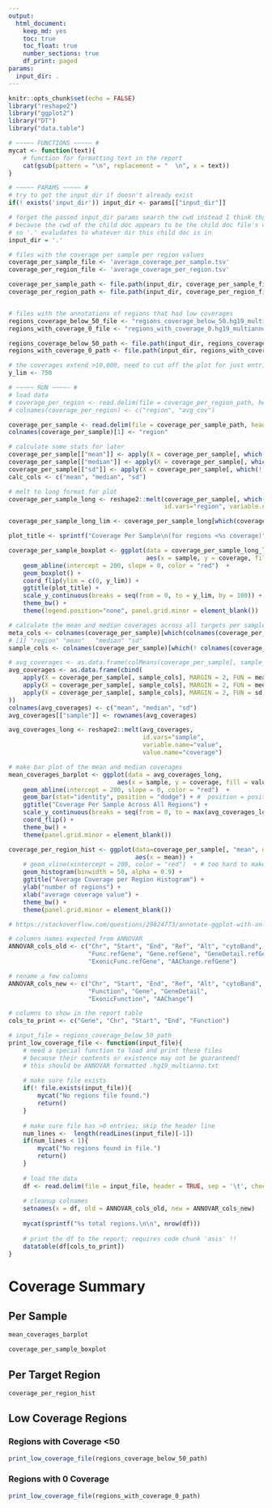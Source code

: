 ```yaml
---
output: 
  html_document: 
    keep_md: yes
    toc: true
    toc_float: true
    number_sections: true
    df_print: paged
params:
  input_dir: .
---
```

```r
knitr::opts_chunk$set(echo = FALSE)
library("reshape2")
library("ggplot2")
library("DT")
library("data.table")

# ~~~~~ FUNCTIONS ~~~~~ # 
mycat <- function(text){
    # function for formatting text in the report
    cat(gsub(pattern = "\n", replacement = "  \n", x = text))
}

# ~~~~~ PARAMS ~~~~~ # 
# try to get the input_dir if doesn't already exist
if(! exists('input_dir')) input_dir <- params[["input_dir"]]

# forget the passed input_dir params search the cwd instead I think that will actually work
# because the cwd of the child doc appears to be the child doc file's dir
# so '.' evaludates to whatever dir this child doc is in
input_dir = '.'

# files with the coverage per sample per region values
coverage_per_sample_file <- 'average_coverage_per_sample.tsv'
coverage_per_region_file <- 'average_coverage_per_region.tsv'

coverage_per_sample_path <- file.path(input_dir, coverage_per_sample_file)
coverage_per_region_path <- file.path(input_dir, coverage_per_region_file)


# files with the annotations of regions that had low coverages
regions_coverage_below_50_file <- "regions_coverage_below_50.hg19_multianno.txt"
regions_with_coverage_0_file <- "regions_with_coverage_0.hg19_multianno.txt"

regions_coverage_below_50_path <- file.path(input_dir, regions_coverage_below_50_file)
regions_with_coverage_0_path <- file.path(input_dir, regions_with_coverage_0_file)

# the coverages extend >10,000, need to cut off the plot for just entries <1,000
y_lim <- 750

```

```r
# ~~~~~ RUN ~~~~~ #
# load data
# coverage_per_region <- read.delim(file = coverage_per_region_path, header = FALSE, sep = '\t', check.names = FALSE)
# colnames(coverage_per_region) <- c("region", "avg_cov")

coverage_per_sample <- read.delim(file = coverage_per_sample_path, header = TRUE, sep = '\t', check.names = FALSE)
colnames(coverage_per_sample)[1] <- "region"

# calculate some stats for later
coverage_per_sample[["mean"]] <- apply(X = coverage_per_sample[, which(! colnames(coverage_per_sample) %in% c("region"))], MARGIN = 1, FUN = mean)
coverage_per_sample[["median"]] <- apply(X = coverage_per_sample[, which(! colnames(coverage_per_sample) %in% c("region"))], MARGIN = 1, FUN = median)
coverage_per_sample[["sd"]] <- apply(X = coverage_per_sample[, which(! colnames(coverage_per_sample) %in% c("region"))], MARGIN = 1, FUN = sd)
calc_cols <- c("mean", "median", "sd")

# melt to long format for plot
coverage_per_sample_long <- reshape2::melt(coverage_per_sample[, which(! colnames(coverage_per_sample) %in%  calc_cols)], 
                                           id.vars="region", variable.name="sample", value.name="coverage")

coverage_per_sample_long_lim <- coverage_per_sample_long[which(coverage_per_sample_long[["coverage"]] < y_lim), ]

plot_title <- sprintf("Coverage Per Sample\n(for regions <%s coverage)", y_lim)

coverage_per_sample_boxplot <- ggplot(data = coverage_per_sample_long_lim, 
                                      aes(x = sample, y = coverage, fill = sample)) +
    geom_abline(intercept = 200, slope = 0, color = "red")  + 
    geom_boxplot() +
    coord_flip(ylim = c(0, y_lim)) + 
    ggtitle(plot_title) + 
    scale_y_continuous(breaks = seq(from = 0, to = y_lim, by = 100)) + 
    theme_bw() +
    theme(legend.position="none", panel.grid.minor = element_blank())

```

```r
# calculate the mean and median coverages across all targets per sample
meta_cols <- colnames(coverage_per_sample)[which(colnames(coverage_per_sample) %in% c("region", calc_cols))]
# [1] "region" "mean"   "median" "sd"   
sample_cols <- colnames(coverage_per_sample)[which(! colnames(coverage_per_sample) %in% meta_cols)]

# avg_coverages <- as.data.frame(colMeans(coverage_per_sample[, sample_cols]))
avg_coverages <- as.data.frame(cbind(
    apply(X = coverage_per_sample[, sample_cols], MARGIN = 2, FUN = mean), 
    apply(X = coverage_per_sample[, sample_cols], MARGIN = 2, FUN = median),
    apply(X = coverage_per_sample[, sample_cols], MARGIN = 2, FUN = sd)
))
colnames(avg_coverages) <- c("mean", "median", "sd")
avg_coverages[["sample"]] <- rownames(avg_coverages)

avg_coverages_long <- reshape2::melt(avg_coverages, 
                                     id.vars="sample", 
                                     variable.name="value", 
                                     value.name="coverage")

# make bar plot of the mean and median coverages
mean_coverages_barplot <- ggplot(data = avg_coverages_long, 
                              aes(x = sample, y = coverage, fill = value)) + 
    geom_abline(intercept = 200, slope = 0, color = "red")  + 
    geom_bar(stat="identity", position = "dodge") + #  position = position_dodge(width = 2)# 
    ggtitle("Coverage Per Sample Across All Regions") + 
    scale_y_continuous(breaks = seq(from = 0, to = max(avg_coverages_long[["coverage"]]), by = 100)) +
    coord_flip() +
    theme_bw() +
    theme(panel.grid.minor = element_blank())

```

```r
coverage_per_region_hist <- ggplot(data=coverage_per_sample[, "mean", drop = FALSE], 
                                   aes(x = mean)) +
    # geom_vline(xintercept = 200, color = "red")  + # too hard to make the axis tick mark to match
    geom_histogram(binwidth = 50, alpha = 0.9) + 
    ggtitle("Average Coverage per Region Histogram") + 
    ylab("number of regions") + 
    xlab("average coverage value") +
    theme_bw() +
    theme(panel.grid.minor = element_blank())

# https://stackoverflow.com/questions/29824773/annotate-ggplot-with-an-extra-tick-and-label
```

```r
# columns names expected from ANNOVAR
ANNOVAR_cols_old <- c("Chr", "Start", "End", "Ref", "Alt", "cytoBand", 
                      "Func.refGene", "Gene.refGene", "GeneDetail.refGene", 
                      "ExonicFunc.refGene", "AAChange.refGene")

# rename a few columns
ANNOVAR_cols_new <- c("Chr", "Start", "End", "Ref", "Alt", "cytoBand", 
                      "Function", "Gene", "GeneDetail", 
                      "ExonicFunction", "AAChange")

# columns to show in the report table
cols_to_print <- c("Gene", "Chr", "Start", "End", "Function")

# input_file = regions_coverage_below_50_path
print_low_coverage_file <- function(input_file){
    # need a special function to load and print these files
    # because their contents or existence may not be guaranteed!
    # this should be ANNOVAR formatted .hg19_multianno.txt
    
    # make sure file exists
    if(! file.exists(input_file)){
        mycat("No regions file found.")
        return()
    }
    
    # make sure file has >0 entries; skip the header line
    num_lines <-  length(readLines(input_file)[-1])
    if(num_lines < 1){
        mycat("No regions found in file.")
        return()
    }
    
    # load the data
    df <- read.delim(file = input_file, header = TRUE, sep = '\t', check.names = FALSE)
    
    # cleanup colnames
    setnames(x = df, old = ANNOVAR_cols_old, new = ANNOVAR_cols_new)
    
    mycat(sprintf("%s total regions.\n\n", nrow(df)))
    
    # print the df to the report; requires code chunk 'asis' !!
    datatable(df[cols_to_print])
}

```

# Coverage Summary

## Per Sample

```r
mean_coverages_barplot
```

```r
coverage_per_sample_boxplot
```

## Per Target Region

```r
coverage_per_region_hist
```

## Low Coverage Regions

### Regions with Coverage <50

```r
print_low_coverage_file(regions_coverage_below_50_path)
```

### Regions with 0 Coverage

```r
print_low_coverage_file(regions_with_coverage_0_path)
```


